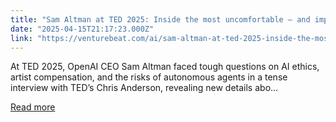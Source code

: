 ```yaml
---
title: "Sam Altman at TED 2025: Inside the most uncomfortable — and important — AI interview of the year"
date: "2025-04-15T21:17:23.000Z"
link: "https://venturebeat.com/ai/sam-altman-at-ted-2025-inside-the-most-uncomfortable-and-important-ai-interview-of-the-year/"
---
```


At TED 2025, OpenAI CEO Sam Altman faced tough questions on AI ethics, artist compensation, and the risks of autonomous agents in a tense interview with TED’s Chris Anderson, revealing new details abo...

[Read more](https://venturebeat.com/ai/sam-altman-at-ted-2025-inside-the-most-uncomfortable-and-important-ai-interview-of-the-year/)
